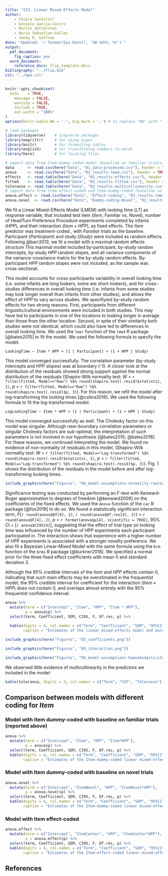 ```yaml
---
title: "SI3. Linear Mixed-Effects Model"
author:
    - Chiara Santolin*
    - Gonzalo García-Castro
    - Martin Zettersten
    - Nuria Sebastian-Galles
    - Jenny R. Saffran
date: "Updated: `r format(Sys.Date(), '%B %dth, %Y')`"
output:
  pdf_document:
    fig_caption: yes
  word_document:
    reference_docx: flip_template.docx
bibliography: "../Flip.bib"
csl: "../apa.csl"
---
```


```r

knitr::opts_chunk$set(
  echo    = TRUE,
	message = FALSE,
	warning = FALSE,
	include = TRUE,
	out.width = "100%"
)
options(knitr.kable.NA = '-', big.mark = ',') # to replace "NA" with "-" in knitr::kable

```

```r
# load packages
library(tidyverse)    # tidyverse packages
library(magrittr)     # for using pipes
library(knitr)        # for formatting tables
library(english)      # for transforming numbers to words
library(here)         # for locating files

# import data from Item-dummy-coded model (baseline on familiar trials)
data      <- read.csv(here("Data", "01_data-processed.csv"), header = TRUE)
anova     <- read.csv(here("Data", "02_results-lmem.csv"), header = TRUE, sep = ",")
effects   <- read.table(here("Data", "02_results-effects.csv"), header = TRUE, sep = ",")
fitted    <- read.table(here("Data", "02_results-fitted.csv"), header = TRUE, sep = ",")
tolerance <- read.table(here("Data", "02_results-multicollinearity.csv"), header = TRUE, sep = ",")
# import data from Item-effect-coded and Item-dummy-coded (baseline on novel trials) models 
anova.effect <- read.csv(here("Data", "Effect-coding", "02_results-lmem-effect.csv"), header = TRUE, sep = ",")
anova.novel  <- read.csv(here("Data", "Dummy-coding-Novel", "02_results-lmem-novel.csv"), header = TRUE, sep = ",")
```

We fit a Linear Mixed-Effects Model (LMEM) with looking time ($LT$) as response variable, that included test item ($Item$, Familiar vs. Novel),  number of HeadTurn Preference Procedure experiments completed by infants ($HPP$), and their interaction ($Item \times HPP$), as fixed effects. The $Item$ predictor was treatment-coded , with *Familiar* trials as the baseline. Participant ($Participant$) and study ($Study$) were included as random effects. Following @barr2013, we fit a model with a maximal random effects structure This maximal model included by-participant, by-study random intercepts, by-study $HPP$ random slopes, and all variance components of the variance-covariance matrix for the by-study random effects. By-participant $HPP$ random slopes were not included, as the sample was cross-sectional.

This model accounts for cross-participants variability in overall looking time (i.e. some infants are long lookers, some are short lookers), and for cross-studies differences in overall looking time (i.e. infants from some studies may look longer overall than infants from other studies), and allows the effect of $HPP$ to vary across studies. We specifiyied by-study random effects for two strong reasons. First, participants from different linguistic/cultural environments were included in both studies. This may have led to participants in one of the locations to looking longer in average than those from the other location. Second, in spite of their similarity both studies were not identical, which could also have led to differences in overall looking time. We used the `lmer` function of the `lme4` R package [@bates2015] to fit the model. We used the following formula to specify the model:

`LookingTime ~ Item * HPP + (1 | Participant) + (1 + HPP | Study)`

This model converged successfully. The correlation parameter (by-study intercepts and HPP slopes) was at boundary (-1). A closer look at the distribution of the residuals showed strong support against the normal distribution of the residuals (Shapiro-Wilk normality test: *W* = `r filter(fitted, Model=="Raw") %$% round(shapiro.test(.resid)$statistic, 2)`, *p* = `r filter(fitted, Model=="Raw") %$% round(shapiro.test(.resid)$p, 3)`). For this reason, we refit the model after log-transforming the looking times [@csibra2016]. We used the following formula to fit the log-transformed model:

`LogLookingTime ~ Item * HPP + (1 | Participant) + (1 + HPP | Study)`

This model converged successfully as well. The Cholesky factor on this model was singular. Although near-boundary correlation parameters or singular Cholesky factors are sub-optimal, the interpretation of such parameters is not involved in our hypothesis [@bates2015; @bates2018]. For these reasons, we continued interpreting the model. We found no evidence of non-normality of residuals in this model, (Shapiro-Wilk normality test: *W* = `r filter(fitted, Model=="Log-transformed") %$% round(shapiro.test(.resid)$statistic, 2)`, *p* = `r filter(fitted, Model=="Log-transformed") %$% round(shapiro.test(.resid)$p, 3)`). Fig. 1 shows the distribution of the residuals in the model before and after log-transforming looking times.

```r

include_graphics(here("Figures", "04_model-assumptions-normality-rawlog.png"))

```

Significance testing was conducted by performing an *F*-test with Kenward-Roger approximation to degrees of freedom [@kenward2009] on the coefficients of the fixed effects. We used the `Anova` function of the `car` R package [@fox2019] to do so. We found a statistically significant interaction term, *F*(`r round(anova$Df[4], 2)`, `r round(anova$Df.res[4], 2)`) = `r round(anova$F[4], 2)`, *p* = `r format(anova$p[4], scientific = TRUE)`, 95% CI = [`r anova$CI95[4]`], suggesting that the effect of trial type on looking time was influenced by the number of HPP experiments each participant participated in. The interaction shows that experience with a higher number of HPP experiments is associated with a stronger novelty preference. We also fit a Bayesian Linear-Mixed Model with the same formula using the `brm` function of the `brms` R package [@burkner2018]. We specified a normal prior for the three fixed effect coefficients with mean 0 and standard deviation 3.


Although the 95% credible intervals of the $Item$ and $HPP$ effects contain 0, indicating that such main effects may be overstimated in the frequentist model, the 95% credible interval for coefficient for the interaction ($Item \times HPP$) does not contain 0, and overlaps almost entirely with the 95% frequentist confidence interval.

```r

anova %>%
  mutate(term = c("Intercept", "Item", "HPP", "Item * HPP"),
         p = anova$p) %>%
  select(term, Coefficient, SEM, CI95, F, Df.res, p) %>%
  
  kable(digits = 4, col.names = c("Term", "Coefficient", "SEM", "95%CI", "F", "Den. df", "p"), align = "c",
        caption = "Estimates of the linear mixed-effects model and outcomes of the Kenward-Roger F-tests performed on fixed effects. 95% confidence intervals were bootstrapped.") 

```

```r

include_graphics(here("Figures", "03_coefficients.png"))
```


```r

include_graphics(here("Figures", "03_interaction.png"))

```




```r

include_graphics(here("Figures", "04_model-assumptions-homoskedasticity.png"))

```

We observed little evidence of multicollinearity in the predictors we included in the model:

```r

kable(tolerance, digits = 2, col.names = c("Term", "VIF", "Tolerance"), align = "c")

``` 


## Comparison between models with different coding for $Item$

### Model with Item dummy-coded with baseline on **familiar** trials (reported above)

```r
anova %>%
  mutate(term = c("Intercept", "Item", "HPP", "Item*HPP"),
         p = anova$p) %>%
  select(term, Coefficient, SEM, CI95, F, Df.res, p) %>%
  kable(digits = 4, col.names = c("Term", "Coefficient", "SEM", "95%CI", "F", "Den. df", "p"), align = "c",
        caption = "Estimates of the Item-dummy-coded linear mixed-effects model (with familiar trials as baseline) and outcomes of the Kenward-Roger F-tests performed on fixed effects. 95% confidence intervals were bootstrapped. This model is identical to the one reported above.")
```

### Model with Item dummy-coded with baseline on **novel** trials

```r
anova.novel %>%
  mutate(term = c("Intercept", "ItemNovel", "HPP", "ItemNovel*HPP"),
         p = anova.novel$p) %>%
  select(term, Coefficient, SEM, CI95, F, Df.res, p) %>%
  kable(digits = 4, col.names = c("Term", "Coefficient", "SEM", "95%CI", "F", "Den. df", "p"), align = "c",
        caption = "Estimates of the Item-dummy-coded linear mixed-effects model (with novel trials as baseline) and outcomes of the Kenward-Roger F-tests performed on fixed effects. 95% confidence intervals were bootstrapped.")
```

### Model with Item **effect**-coded

```r
anova.effect %>%
  mutate(term = c("Intercept", "ItemCenter", "HPP", "ItemCenter*HPP"),
         p = anova.effect$p) %>%
  select(term, Coefficient, SEM, CI95, F, Df.res, p) %>%
  kable(digits = 4, col.names = c("Term", "Coefficient", "SEM", "95%CI", "F", "Den. df", "p"), align = "c",
        caption = "Estimates of the Item-effect-coded linear mixed-effects model and outcomes of the Kenward-Roger F-tests performed on fixed effects. 95% confidence intervals were bootstrapped.")
```

## References

\setlength{\parindent}{-0.2in}
\setlength{\leftskip}{0.2in}
\setlength{\parskip}{8pt}
\noindent